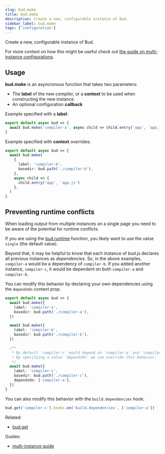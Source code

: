 ```yaml
---
slug: bud.make
title: bud.make
description: Create a new, configurable instance of Bud.
sidebar_label: bud.make
tags: ['configuration']
---
```



Create a new, configurable instance of Bud.

For more context on how this might be useful check out [the guide on multi-instance configurations](/guides/general-use/multi-instance).

## Usage

**bud.make** is an asyncronous function that takes two parameters:

- The **label** of the new compiler, or a **context** to be used when constructing the new instance.
- An optional configuration **callback**

Example specified with a **label**:

```js
export default async bud => {
  await bud.make('compiler-a', async child => child.entry('app', 'app.js'))
}
```

Example specified with **context** overrides:

```ts
export default async bud => {
  await bud.make(
    {
      label: 'compiler-b',
      basedir: bud.path('./compiler-b'),
    },
    async child => {
      child.entry('app', 'app.js')
    },
  )
}
```

## Preventing runtime conflicts

When loading output from multiple instances on a single page you need to be aware of the potential for runtime conflicts.

If you are using the [bud.runtime](/docs/bud.runtime) function, you likely want to use the value `single` (the default value).

Beyond that, it may be helpful to know that each instance of bud.js declares all previous instances as _dependencies_. So, in the above examples,
`compiler-a` would be a dependency of `compiler-b`. If you added another instance, `compiler-c`, it would be dependent on both `compiler-a` and `compiler-b`.

You can modify this behavior by declaring your own dependencies using the `dependsOn` context prop.

```ts
export default async bud => {
  await bud.make({
    label: 'compiler-a',
    basedir: bud.path('./compiler-a'),
  })

  await bud.make({
    label: 'compiler-b',
    basedir: bud.path('./compiler-b'),
  })

  /**
   * By default `compiler-c` would depend on `compiler-a` and `compiler-b`.
   * By specifying a value `dependsOn` we can override this behavior.
   */
  await bud.make({
    label: 'compiler-c',
    basedir: bud.path('./compiler-c'),
    dependsOn: ['compiler-a'],
  })
}
```

You can also modify this behavior with the `build.dependencies` hook:

```ts
bud.get('compiler-c').hooks.on('build.dependencies', ['compiler-a'])
```

Related:

- [bud.get](/docs/bud.get)

Guides:

- [multi-instance guide](/guides/general-use/multi-instance)
